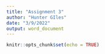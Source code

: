 ```yaml
---
title: "Assignment 3"
author: "Hunter GIles"
date: "3/9/2022"
output: word_document
---
```


```r
knitr::opts_chunk$set(echo = TRUE)
```

```r

```
